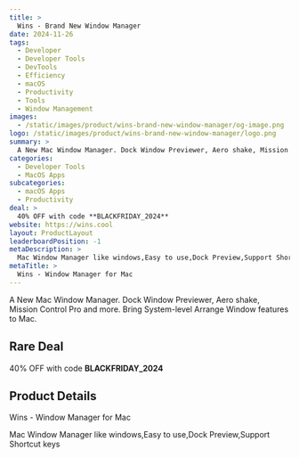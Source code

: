```yaml
---
title: >
  Wins - Brand New Window Manager
date: 2024-11-26
tags:
  - Developer
  - Developer Tools
  - DevTools
  - Efficiency
  - macOS
  - Productivity
  - Tools
  - Window Management
images:
  - /static/images/product/wins-brand-new-window-manager/og-image.png
logo: /static/images/product/wins-brand-new-window-manager/logo.png
summary: >
  A New Mac Window Manager. Dock Window Previewer, Aero shake, Mission Control Pro and more. Bring System-level Arrange Window features to Mac.
categories:
  - Developer Tools
  - MacOS Apps
subcategories:
  - macOS Apps
  - Productivity
deal: >
  40% OFF with code **BLACKFRIDAY_2024**
website: https://wins.cool
layout: ProductLayout
leaderboardPosition: -1
metaDescription: >
  Mac Window Manager like windows,Easy to use,Dock Preview,Support Shortcut keys
metaTitle: >
  Wins - Window Manager for Mac
---
```

A New Mac Window Manager. Dock Window Previewer, Aero shake, Mission Control Pro and more. Bring System-level Arrange Window features to Mac.

## Rare Deal

40% OFF with code **BLACKFRIDAY_2024**

## Product Details

Wins - Window Manager for Mac

Mac Window Manager like windows,Easy to use,Dock Preview,Support Shortcut keys
